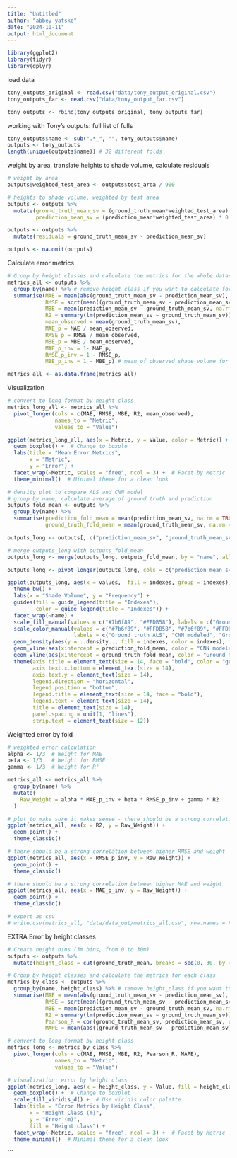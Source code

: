 ```yaml
---
title: "Untitled"
author: "abbey yatsko"
date: "2024-10-11"
output: html_document
---
```


```r
library(ggplot2)
library(tidyr)
library(dplyr)
```

load data
```r
tony_outputs_original <- read.csv("data/tony_output_original.csv")
tony_outputs_far <- read.csv("data/tony_output_far.csv")

tony_outputs <- rbind(tony_outputs_original, tony_outputs_far)
```

working with Tony's outputs: full list of fulls 
```r
tony_outputs$name <- sub(".*_", "", tony_outputs$name)
outputs <- tony_outputs
length(unique(outputs$name)) # 32 different folds 
```

weight by area, translate heights to shade volume, calculate residuals
```r
# weight by area 
outputs$weighted_test_area <- outputs$test_area / 900

# heights to shade volume, weighted by test area
outputs <- outputs %>%
  mutate(ground_truth_mean_sv = (ground_truth_mean*weighted_test_area) * 0.25,
         prediction_mean_sv = (prediction_mean*weighted_test_area) * 0.25)

outputs <- outputs %>%
  mutate(residuals = ground_truth_mean_sv - prediction_mean_sv)

outputs <- na.omit(outputs)
```

Calculate error metrics 
```r
# Group by height classes and calculate the metrics for the whole dataset
metrics_all <- outputs %>%
  group_by(name) %>% # remove height_class if you want to calculate for the whole dataset
  summarise(MAE = mean(abs(ground_truth_mean_sv - prediction_mean_sv), na.rm = TRUE),
            RMSE = sqrt(mean((ground_truth_mean_sv - prediction_mean_sv)^2, na.rm = TRUE)),
            MBE = mean(prediction_mean_sv - ground_truth_mean_sv, na.rm = TRUE),
            R2 = summary(lm(prediction_mean_sv ~ ground_truth_mean_sv))$r.squared,
            mean_observed = mean(ground_truth_mean_sv), 
            MAE_p = MAE / mean_observed, 
            RMSE_p = RMSE / mean_observed, 
            MBE_p = MBE / mean_observed, 
            MAE_p_inv = 1- MAE_p, 
            RMSE_p_inv = 1 - RMSE_p, 
            MBE_p_inv = 1 - MBE_p) # mean of observed shade volume for a given fold

metrics_all <- as.data.frame(metrics_all)
```

Visualization
```r
# convert to long format by height class
metrics_long_all <- metrics_all %>%
  pivot_longer(cols = c(MAE, RMSE, MBE, R2, mean_observed), 
               names_to = "Metric", 
               values_to = "Value")

ggplot(metrics_long_all, aes(x = Metric, y = Value, color = Metric)) +
  geom_boxplot() +  # Change to boxplo
  labs(title = "Mean Error Metrics",
       x = "Metric", 
       y = "Error") +
  facet_wrap(~Metric, scales = "free", ncol = 3) +  # Facet by Metric
  theme_minimal()  # Minimal theme for a clean look

# density plot to compare ALS and CNN model
# group by name, calculate average of ground truth and prediction
outputs_fold_mean <- outputs %>%
  group_by(name) %>%
  summarise(prediction_fold_mean = mean(prediction_mean_sv, na.rm = TRUE),
            ground_truth_fold_mean = mean(ground_truth_mean_sv, na.rm = TRUE))

outputs_long <- outputs[, c("prediction_mean_sv", "ground_truth_mean_sv", "name")]

# merge outputs_long with outputs_fold_mean
outputs_long <- merge(outputs_long, outputs_fold_mean, by = "name", all.x = TRUE)

outputs_long <- pivot_longer(outputs_long, cols = c("prediction_mean_sv", "ground_truth_mean_sv"), names_to = "indexes", values_to = "values")

ggplot(outputs_long, aes(x = values,  fill = indexes, group = indexes)) +  
  theme_bw() +
  labs(x = "Shade Volume", y = "Frequency") +
  guides(fill = guide_legend(title = "Indexes"),
         color = guide_legend(title = "Indexes")) +
  facet_wrap(~name) + 
  scale_fill_manual(values = c("#7b6f89", "#FFDB58"), labels = c("Ground truth ALS", "CNN modeled")) +
  scale_color_manual(values = c("#7b6f89", "#FFDB58", "#7b6f89", "#FFDB58"), 
                     labels = c("Ground truth ALS", "CNN modeled", "Ground truth ALS", "CNN modeled")) +
  geom_density(aes(y = ..density.., fill = indexes, color = indexes), inherit.aes = TRUE, alpha=.6) +
  geom_vline(aes(xintercept = prediction_fold_mean, color = "CNN modeled"), linetype = "dashed", size = 1) +
  geom_vline(aes(xintercept = ground_truth_fold_mean, color = "Ground truth ALS"), linetype = "dotted", size = 1) +
  theme(axis.title = element_text(size = 14, face = "bold", color = "gray20"),
        axis.text.x.bottom = element_text(size = 14),
        axis.text.y = element_text(size = 14),
        legend.direction = "horizontal",
        legend.position = "bottom",
        legend.title = element_text(size = 14, face = "bold"),
        legend.text = element_text(size = 14),
        title = element_text(size = 14),
        panel.spacing = unit(1, "lines"),
        strip.text = element_text(size = 12))

```

Weighted error by fold
```r
# weighted error calculation 
alpha <- 1/3  # Weight for MAE
beta <- 1/3   # Weight for RMSE
gamma <- 1/3  # Weight for R²

metrics_all <- metrics_all %>%
  group_by(name) %>%
  mutate(
    Raw_Weight = alpha * MAE_p_inv + beta * RMSE_p_inv + gamma * R2
  )

# plot to make sure it makes sense - there should be a strong correlation between higher R2 and weight
ggplot(metrics_all, aes(x = R2, y = Raw_Weight)) +
  geom_point() + 
  theme_classic()

# there should be a strong correlation between higher RMSE and weight
ggplot(metrics_all, aes(x = RMSE_p_inv, y = Raw_Weight)) +
  geom_point() + 
  theme_classic()

# there should be a strong correlation between higher MAE and weight
ggplot(metrics_all, aes(x = MAE_p_inv, y = Raw_Weight)) +
  geom_point() + 
  theme_classic()

# export as csv
# write.csv(metrics_all, "data/data_out/metrics_all.csv", row.names = FALSE)
```

EXTRA Error by height classes
```r
# Create height bins (3m bins, from 0 to 30m)
outputs <- outputs %>%
  mutate(height_class = cut(ground_truth_mean, breaks = seq(0, 30, by = 3), include.lowest = TRUE))

# Group by height classes and calculate the metrics for each class
metrics_by_class <- outputs %>%
  group_by(name, height_class) %>% # remove height_class if you want to calculate for the whole dataset
  summarise(MAE = mean(abs(ground_truth_mean_sv - prediction_mean_sv), na.rm = TRUE),
            RMSE = sqrt(mean((ground_truth_mean_sv - prediction_mean_sv)^2, na.rm = TRUE)),
            MBE = mean(prediction_mean_sv - ground_truth_mean_sv, na.rm = TRUE),
            R2 = summary(lm(prediction_mean_sv ~ ground_truth_mean_sv))$r.squared,
            Pearson_R = cor(ground_truth_mean_sv, prediction_mean_sv, use = "complete.obs"),
            MAPE = mean(abs((ground_truth_mean_sv - prediction_mean_sv) / ground_truth_mean_sv) * 100, na.rm = TRUE)) # Add MAPE

# convert to long format by height class
metrics_long <- metrics_by_class %>%
  pivot_longer(cols = c(MAE, RMSE, MBE, R2, Pearson_R, MAPE), 
               names_to = "Metric", 
               values_to = "Value")

# visualization: error by height class
ggplot(metrics_long, aes(x = height_class, y = Value, fill = height_class)) +
  geom_boxplot() +  # Change to boxplot
  scale_fill_viridis_d() +  # Use viridis color palette
  labs(title = "Error Metrics by Height Class",
       x = "Height Class (m)", 
       y = "Error (m)", 
       fill = "Height class") +
  facet_wrap(~Metric, scales = "free", ncol = 3) +  # Facet by Metric
  theme_minimal()  # Minimal theme for a clean look
```

```







